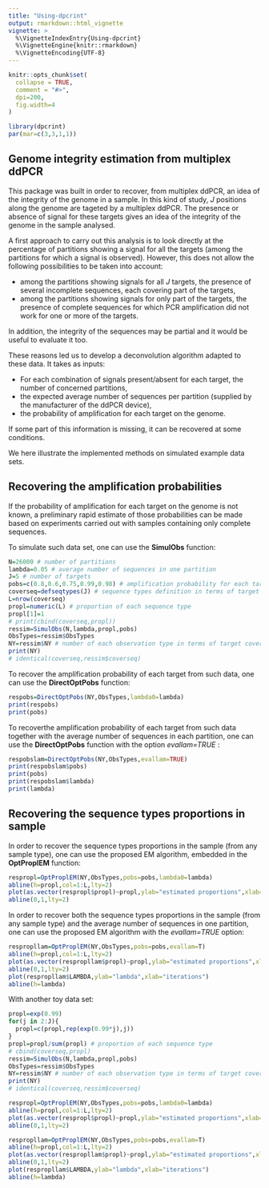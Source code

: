 ```yaml
---
title: "Using-dpcrint"
output: rmarkdown::html_vignette
vignette: >
  %\VignetteIndexEntry{Using-dpcrint}
  %\VignetteEngine{knitr::rmarkdown}
  %\VignetteEncoding{UTF-8}
---
```


```r
knitr::opts_chunk$set(
  collapse = TRUE,
  comment = "#>",
  dpi=200,
  fig.width=4
)
```

```r
library(dpcrint)
par(mar=c(3,3,1,1))
```

## Genome integrity estimation from multiplex ddPCR

This package was built in order to recover, from multiplex ddPCR, an idea of the integrity of the genome in a sample. In this kind of study, $J$ positions along the genome are tageted by a multiplex ddPCR.
The presence or absence of signal for these targets gives an idea of the integrity of the genome in the sample analysed. 

A first approach to carry out this analysis is to look directly at the percentage of partitions showing a signal for all the targets (among the partitions for which a signal is observed). 
However, this does not allow the following possibilities to be taken into account: 

* among the partitions showing signals for all $J$ targets, the presence of several incomplete sequences, each covering part of the targets,
* among the partitions showing signals for only part of the targets, the presence of complete sequences for which PCR amplification did not work for one or more of the targets. 

In addition, the integrity of the sequences may be partial and it would be useful to evaluate it too.

These reasons led us to develop a deconvolution algorithm adapted to these data. It takes as inputs: 

* For each combination of signals present/absent for each target, the number of concerned partitions,
* the expected average number of sequences per partition (supplied by the manufacturer of the ddPCR device),
* the probability of amplification for each target on the genome. 

If some part of this information is missing, it can be recovered at some conditions.

We here illustrate the implemented methods on simulated example data sets.


## Recovering the amplification probabilities

If the probability of amplification for each target on the genome is not known, a preliminary rapid estimate of those probabilities can be made based on experiments carried out with samples containing only complete sequences.

To simulate such data set, one can use the **SimulObs** function:
```r
N=26000 # number of partitions
lambda=0.05 # average number of sequences in one partition
J=5 # number of targets
pobs=c(0.8,0.6,0.75,0.99,0.98) # amplification probability for each target
coverseq=defseqtypes(J) # sequence types definition in terms of target coverage
L=nrow(coverseq)
propl=numeric(L) # proportion of each sequence type
propl[1]=1 
# print(cbind(coverseq,propl)) 
ressim=SimulObs(N,lambda,propl,pobs)
ObsTypes=ressim$ObsTypes
NY=ressim$NY # number of each observation type in terms of target coverage
print(NY)
# identical(coverseq,ressim$coverseq)
```

To recover the amplification probability of each target from such data, one can use the **DirectOptPobs** function:
```r
respobs=DirectOptPobs(NY,ObsTypes,lambda0=lambda)
print(respobs)
print(pobs)
```

To recoverthe amplification probability of each target from such data together with the average number of sequences in each partition, one can use the **DirectOptPobs** function with the option *evallam=TRUE* :
```r
respobslam=DirectOptPobs(NY,ObsTypes,evallam=TRUE)
print(respobslam$pobs)
print(pobs)
print(respobslam$lambda)
print(lambda)
```

<!-- One can also try to recover those parameters from other ddPCR results from samples with known sequence types proportions through the SEM algorithm, but the results that are obtained can be very poor. -->

<!-- ```{r datasim0} -->
<!-- respobsSEM=OptPobsSEM(NY,ObsTypes,propl,coverseq,lambda0=lambda,evallam=F,Nit=100,plotopt=T) -->
<!-- print(respobsSEM$pobs) -->
<!-- print(pobs) -->
<!-- ``` -->

## Recovering the sequence types proportions in sample

In order to recover the sequence types proportions in the sample (from any sample type), one can use the proposed EM algorithm, embedded in the **OptProplEM** function:
```r
respropl=OptProplEM(NY,ObsTypes,pobs=pobs,lambda0=lambda)
abline(h=propl,col=1:L,lty=2)
plot(as.vector(respropl$propl)~propl,ylab="estimated proportions",xlab="true proportions",pch=19)
abline(0,1,lty=2)
```

In order to recover both the sequence types proportions in the sample (from any sample type) and the average number of sequences in one partition, one can use the proposed EM algorithm with the *evallam=TRUE* option:
```r
respropllam=OptProplEM(NY,ObsTypes,pobs=pobs,evallam=T)
abline(h=propl,col=1:L,lty=2)
plot(as.vector(respropllam$propl)~propl,ylab="estimated proportions",xlab="true proportions",pch=19)
abline(0,1,lty=2)
plot(respropllam$LAMBDA,ylab="lambda",xlab="iterations")
abline(h=lambda)
```


With another toy data set:
```r
propl=exp(0.99)
for(j in 2:J){
  propl=c(propl,rep(exp(0.99*j),j))
}
propl=propl/sum(propl) # proportion of each sequence type
# cbind(coverseq,propl) 
ressim=SimulObs(N,lambda,propl,pobs)
ObsTypes=ressim$ObsTypes
NY=ressim$NY # number of each observation type in terms of target coverage
print(NY)
# identical(coverseq,ressim$coverseq)
```

```r
respropl=OptProplEM(NY,ObsTypes,pobs=pobs,lambda0=lambda)
abline(h=propl,col=1:L,lty=2)
plot(as.vector(respropl$propl)~propl,ylab="estimated proportions",xlab="true proportions",pch=19)
abline(0,1,lty=2)
```

```r
respropllam=OptProplEM(NY,ObsTypes,pobs=pobs,evallam=T)
abline(h=propl,col=1:L,lty=2)
plot(as.vector(respropllam$propl)~propl,ylab="estimated proportions",xlab="true proportions",pch=19)
abline(0,1,lty=2)
plot(respropllam$LAMBDA,ylab="lambda",xlab="iterations")
abline(h=lambda)
```

